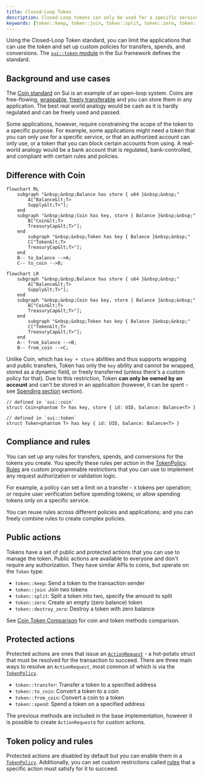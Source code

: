 ```yaml
---
title: Closed-Loop Token
description: Closed-Loop tokens can only be used for a specific service or by authorized users. 
keywords: [token::keep, token::join, token::split, token::zero, token::destroy_zero, token::transfer, token::to_coin, token::from_coin, token::spend, closed-loop, closed-loop tokens, closed loop, difference between closed-loop and coin, coin vs closed-loop ]
---
```


Using the Closed-Loop Token standard, you can limit the applications that can use the token and set up custom policies for transfers, spends, and conversions. The [`sui::token` module](https://github.com/MystenLabs/sui/blob/main/crates/sui-framework/docs/sui/token.md) in the Sui framework defines the standard.

## Background and use cases

The [Coin standard](./coin.mdx) on Sui is an example of an open-loop system. Coins are free-flowing, [wrappable](/concepts/object-ownership/wrapped.mdx), [freely transferable](/concepts/transfers/custom-rules.mdx#the-store-ability-and-transfer-rules) and you can store them in any application. The best real world analogy would be cash as it is hardly regulated and can be freely used and passed.

Some applications, however, require constraining the scope of the token to a specific purpose. For example, some applications might need a token that you can only use for a specific service, or that an authorized account can only use, or a token that you can block certain accounts from using. A real-world analogy would be a bank account that is regulated, bank-controlled, and compliant with certain rules and policies.

## Difference with Coin

```mermaid
flowchart RL
    subgraph "&nbsp;&nbsp;Balance has store { u64 }&nbsp;&nbsp;"
        A["Balance&lt;T>
        Supply&lt;T>"];
    end
    subgraph "&nbsp;&nbsp;Coin has key, store { Balance }&nbsp;&nbsp;"
        B["Coin&lt;T>
        TreasuryCap&lt;T>"];
    end
        subgraph "&nbsp;&nbsp;Token has key { Balance }&nbsp;&nbsp;"
        C["Token&lt;T>
        TreasuryCap&lt;T>"];
    end
    B-- to_balance -->A;
    C-- to_coin -->B;
```

```mermaid
flowchart LR
    subgraph "&nbsp;&nbsp;Balance has store { u64 }&nbsp;&nbsp;"
        A["Balance&lt;T>
        Supply&lt;T>"];
    end
    subgraph "&nbsp;&nbsp;Coin has key, store { Balance }&nbsp;&nbsp;"
        B["Coin&lt;T>
        TreasuryCap&lt;T>"];
    end
        subgraph "&nbsp;&nbsp;Token has key { Balance }&nbsp;&nbsp;"
        C["Token&lt;T>
        TreasuryCap&lt;T>"];
    end
    A-- from_balance -->B;
    B-- from_coin -->C;
```

Unlike Coin, which has `key + store` abilities and thus supports wrapping and public transfers, Token has only the `key` ability and cannot be wrapped, stored as a dynamic field, or freely transferred (unless there's a custom policy for that). Due to this restriction, Token **can only be owned by an account** and can't be stored in an application (however, it can be spent - see [Spending section](./closed-loop-token/spending.mdx) section).

```move
// defined in `sui::coin`
struct Coin<phantom T> has key, store { id: UID, balance: Balance<T> }

// defined in `sui::token`
struct Token<phantom T> has key { id: UID, balance: Balance<T> }
```

## Compliance and rules

You can set up any rules for transfers, spends, and conversions for the tokens you create. You specify these rules per action in the [TokenPolicy](./closed-loop-token/token-policy.mdx). [Rules](./closed-loop-token/rules.mdx) are custom programmable restrictions that you can use to implement any request authorization or validation logic.

For example, a policy can set a limit on a transfer - `X` tokens per operation; or require user verification before spending tokens; or allow spending tokens only on a specific service.

You can reuse rules across different policies and applications; and you can freely combine rules to create complex policies.

## Public actions

Tokens have a set of public and protected actions that you can use to manage the token. Public actions are available to everyone and don't require any authorization. They have similar APIs to coins, but operate on the `Token` type:

- `token::keep`: Send a token to the transaction sender
- `token::join`: Join two tokens
- `token::split`: Split a token into two, specify the amount to split
- `token::zero`: Create an empty (zero balance) token
- `token::destroy_zero`: Destroy a token with zero balance

See [Coin Token Comparison](./closed-loop-token/coin-token-comparison.mdx) for coin and token methods comparison.

## Protected actions

Protected actions are ones that issue an [`ActionRequest`](./closed-loop-token/action-request.mdx) - a hot-potato struct that must be resolved for the transaction to succeed. There are three main ways to resolve an `ActionRequest`, most common of which is via the [`TokenPolicy`](./closed-loop-token/token-policy.mdx).

- `token::transfer`: Transfer a token to a specified address
- `token::to_coin`: Convert a token to a coin
- `token::from_coin`: Convert a coin to a token
- `token::spend`: Spend a token on a specified address

The previous methods are included in the base implementation, however it is possible to create `ActionRequest`s for custom actions.

## Token policy and rules

Protected actions are disabled by default but you can enable them in a [`TokenPolicy`](./closed-loop-token/token-policy.mdx). Additionally, you can set custom restrictions called [rules](./closed-loop-token/rules.mdx) that a specific action must satisfy for it to succeed.
